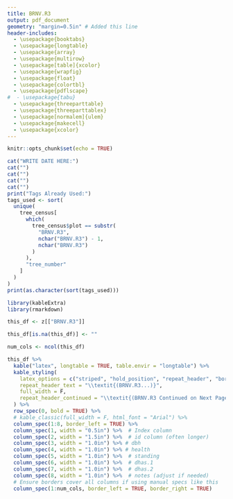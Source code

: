 ```yaml
---
title: BRNV.R3
output: pdf_document
geometry: "margin=0.5in" # Added this line
header-includes:
  - \usepackage{booktabs}
  - \usepackage{longtable}
  - \usepackage{array}
  - \usepackage{multirow}
  - \usepackage[table]{xcolor}
  - \usepackage{wrapfig}
  - \usepackage{float}
  - \usepackage{colortbl}
  - \usepackage{pdflscape}
#  - \usepackage{tabu}
  - \usepackage{threeparttable}
  - \usepackage{threeparttablex}
  - \usepackage[normalem]{ulem}
  - \usepackage{makecell}
  - \usepackage{xcolor}
---
```



```r
knitr::opts_chunk$set(echo = TRUE)
```

```r
cat("WRITE DATE HERE:")
cat("")
cat("")
cat("")
cat("")
print("Tags Already Used:")
tags_used <- sort(
  unique(
    tree_census[
      which(
        tree_census$plot == substr(
          "BRNV.R3",
          nchar("BRNV.R3") - 1,
          nchar("BRNV.R3")
        )
      ),
      "tree_number"
    ]
  )
)
print(as.character(sort(tags_used)))
```

```r
library(kableExtra)
library(rmarkdown)

this_df <- z[["BRNV.R3"]]

this_df[is.na(this_df)] <- ""

num_cols <- ncol(this_df)

this_df %>%
  kable("latex", longtable = TRUE, table.envir = "longtable") %>%
  kable_styling(
    latex_options = c("striped", "hold_position", "repeat_header", "bordered"),
    repeat_header_text = "\\textit{(BRNV.R3...)}",
    full_width = F,
    repeat_header_continued = "\\textit{(BRNV.R3 Continued on Next Page...)}"
  ) %>%
  row_spec(0, bold = TRUE) %>%
  # kable_classic(full_width = F, html_font = "Arial") %>%
  column_spec(1:8, border_left = TRUE) %>%
  column_spec(1, width = "0.5in") %>%  # Index column
  column_spec(2, width = "1.5in") %>%  # id column (often longer)
  column_spec(3, width = "1.0in") %>% # dbh
  column_spec(4, width = "1.0in") %>% # health
  column_spec(5, width = "1.0in") %>%  # standing
  column_spec(6, width = "1.0in") %>%  # dhas.1
  column_spec(7, width = "1.0in") %>%  # dhas.2
  column_spec(8, width = "1.0in") %>%  # notes (adjust if needed)
  # Ensure borders cover all columns if using manual specs like this
  column_spec(1:num_cols, border_left = TRUE, border_right = TRUE)
```

